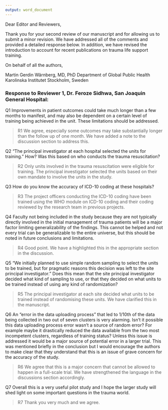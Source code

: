 ```yaml
---
output: word_document
---
```


Dear Editor and Reviewers,

Thank you for your second review of our manuscript and for allowing us to submit a minor revision. We have addressed all of the comments and provided a detailed response below. In addition, we have revised the introduction to account for recent publications on trauma life support training.

On behalf of all the authors,

Martin Gerdin Wärnberg, MD, PhD
Department of Global Public Health
Karolinska Institutet
Stockholm, Sweden


### Response to Reviewer 1, Dr.  Feroze  Sidhwa, San Joaquin General Hospital:

Q1 Improvements in patient outcomes could take much longer than a few months to manifest, and may also be dependent on a certain level of training being achieved in the unit. These limitations should be addressed.

> R1 We agree, especially some outcomes may take substantially longer than the follow up of one month. We have added a note to the discussion section to address this. 

Q2 “The principal investigator at each hospital selected the units for training.” How? Was this based on who conducts the trauma resuscitation?

> R2 Only units involved in the trauma resuscitation were eligible for training. The principal investigator selected the units based on their own mandate to involve the units in the study.

Q3 How do you know the accuracy of ICD-10 coding at these hospitals?

> R3 The project officers conducting the ICD-10 coding have been trained using the WHO module on ICD-10 coding and their coding reviewed by the research team in previous projects.

Q4 Faculty not being included in the study because they are not typically directly involved in the initial management of trauma patients will be a major factor limiting generalizability of the findings. This cannot be helped and not every trial can be generalizable to the entire universe, but this should be noted in future conclusions and limitations.

> R4 Good point. We have a highlighted this in the appropriate section in the discussion.

Q5 “We initially planned to use simple random sampling to select the units to be trained, but for pragmatic reasons this decision was left to the site principal investigator.” Does this mean that the site principal investigator decided what kind of sampling to use, or that they decided on what units to be trained instead of using any kind of randomization?

> R5 The principal investigator at each site decided what units to be trained instead of randomising these units. We have clarified this in the manuscript.

Q6 An “error in the data uploading process” that led to 1/10th of the data being collected in two out of seven clusters is very alarming. Isn’t it possible this data uploading process error wasn’t a source of random error? For example maybe it drastically reduced the data available from the two most incompetent clusters, regardless of training status? Unless this issue is addressed it would be a major source of potential error in a larger trial. This was mentioned briefly in the conclusion but I would encourage the authors to make clear that they understand that this is an issue of grave concern for the accuracy of the study.

> R6 We agree that this is a major concern that cannot be allowed to happen in a full-scale trial. We have strengthened the language in the discussions section accordingly.

Q7 Overall this is a very useful pilot study and I hope the larger study will shed light on some important questions in the trauma world.

> R7 Thank you very much and we agree.